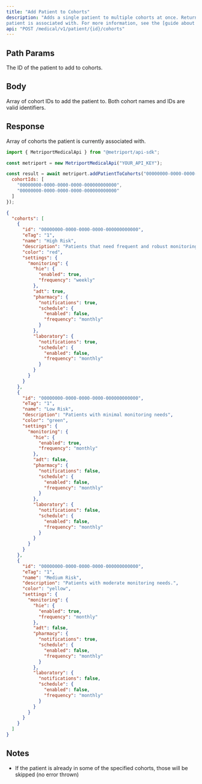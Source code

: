 ```yaml
---
title: "Add Patient to Cohorts"
description: "Adds a single patient to multiple cohorts at once. Returns all cohorts the 
patient is associated with. For more information, see the [guide about Cohorts](/medical-api/handling-data/cohorts)"
api: "POST /medical/v1/patient/{id}/cohorts"
---
```


## Path Params

<ParamField path="id" type="string" required>
  The ID of the patient to add to cohorts.
</ParamField>

## Body

<ParamField body="cohortIds" type="string[]" required>
  Array of cohort IDs to add the patient to. Both cohort names and IDs are valid identifiers.
</ParamField>

## Response

<ResponseField name="cohorts" type="Cohort[]" required>
  Array of cohorts the patient is currently associated with.
  <Expandable title="Cohort properties">
    <Snippet file="cohort-response.mdx" />
  </Expandable>
</ResponseField>

<ResponseExample>

```javascript Metriport SDK
import { MetriportMedicalApi } from "@metriport/api-sdk";

const metriport = new MetriportMedicalApi("YOUR_API_KEY");

const result = await metriport.addPatientToCohorts("00000000-0000-0000-0000-000000000000", {
  cohortIds: [
    "00000000-0000-0000-0000-000000000000", 
    "00000000-0000-0000-0000-000000000000"
  ]
});
```

</ResponseExample>

```json
{
  "cohorts": [
    {
      "id": "00000000-0000-0000-0000-000000000000",
      "eTag": "1",
      "name": "High Risk",
      "description": "Patients that need frequent and robust monitoring.",
      "color": "red",
      "settings": {
        "monitoring": {
          "hie": {
            "enabled": true,
            "frequency": "weekly"
          },
          "adt": true,
          "pharmacy": {
            "notifications": true,
            "schedule": {
              "enabled": false,
              "frequency": "monthly"
            }
          },
          "laboratory": {
            "notifications": true,
            "schedule": {
              "enabled": false,
              "frequency": "monthly"
            }
          }
        }
      }
    },
    {
      "id": "00000000-0000-0000-0000-000000000000",
      "eTag": "1",
      "name": "Low Risk",
      "description": "Patients with minimal monitoring needs",
      "color": "green",
      "settings": {
        "monitoring": {
          "hie": {
            "enabled": true,
            "frequency": "monthly"
          },
          "adt": false,
          "pharmacy": {
            "notifications": false,
            "schedule": {
              "enabled": false,
              "frequency": "monthly"
            }
          },
          "laboratory": {
            "notifications": false,
            "schedule": {
              "enabled": false,
              "frequency": "monthly"
            }
          }
        }
      }
    },
    {
      "id": "00000000-0000-0000-0000-000000000000",
      "eTag": "1", 
      "name": "Medium Risk",
      "description": "Patients with moderate monitoring needs.",
      "color": "yellow",
      "settings": {
        "monitoring": {
          "hie": {
            "enabled": true,
            "frequency": "monthly"
          },
          "adt": false,
          "pharmacy": {
            "notifications": true,
            "schedule": {
              "enabled": false,
              "frequency": "monthly"
            }
          },
          "laboratory": {
            "notifications": false,
            "schedule": {
              "enabled": false,
              "frequency": "monthly"
            }
          }
        }
      }
    }
  ]
}
```

## Notes

- If the patient is already in some of the specified cohorts, those will be skipped (no error thrown)
